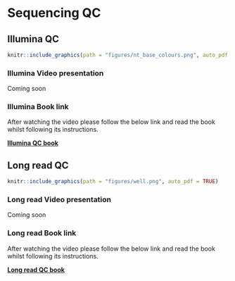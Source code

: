 # Sequencing QC

## Illumina QC

```r
knitr::include_graphics(path = "figures/nt_base_colours.png", auto_pdf = TRUE)
```

### Illumina Video presentation

Coming soon

### Illumina Book link

After watching the video please follow the below link and read the book whilst following its instructions.

[__Illumina QC book__](http://www.cgr.liv.ac.uk/illum/CGRworkshops_2d2a70d27a9db718/Intro_to_QC/Illumina_QC)

## Long read QC

```r
knitr::include_graphics(path = "figures/well.png", auto_pdf = TRUE)
```

### Long read Video presentation

Coming soon

### Long read Book link

After watching the video please follow the below link and read the book whilst following its instructions.

[__Long read QC book__](http://www.cgr.liv.ac.uk/illum/CGRworkshops_2d2a70d27a9db718/Intro_to_QC/Long_read_QC)